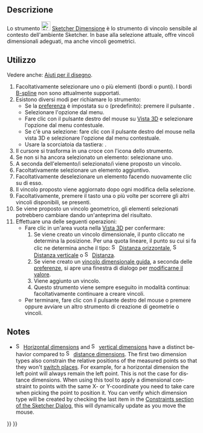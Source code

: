 <languages/>

{{Docnav/it
|[[Sketcher_ToggleConstruction/it|Geometria di costruzione]]
|[[Sketcher_ConstrainDistanceX/it|Distanza orizzontale]]
|[[Sketcher_Workbench/it|Sketcher]]
|IconL=Sketcher_ToggleConstruction.svg
|IconR=Sketcher_ConstrainDistanceX.svg
|IconC=Workbench_Sketcher.svg
}}

{{GuiCommand/it
|Name= Sketcher Dimension
|Name/it= Sketcher Dimensione
|MenuLocation=Schizzo → Vincoli Sketcher → Dimensione
|Workbenches=[[Sketcher_Workbench/it|Sketcher]]
|Shortcut={{KEY|D}}
|Version=1.0
}}

<span id="Description"></span>
==Descrizione==

Lo strumento [[Image:Sketcher_Dimension.svg|24px]] [[Sketcher_Dimension/it|Sketcher Dimensione]] è lo strumento di vincolo sensibile al contesto dell'ambiente Sketcher. In base alla selezione attuale, offre vincoli dimensionali adeguati, ma anche vincoli geometrici.

<span id="Usage"></span>
==Utilizzo==

Vedere anche: [[Sketcher_Workbench/it#Drawing_aids|Aiuti per il disegno]].

# Facoltativamente selezionare uno o più elementi (bordi o punti). I bordi [[Sketcher_Workbench/it#Sketcher_CompCreateBSpline|B-spline]] non sono attualmente supportati.
# Esistono diversi modi per richiamare lo strumento:
#* Se la [[Sketcher_Preferences/it#General|preferenza]] {{MenuCommand|Vincolo dimensionale}}  è impostata su {{Value|Entrambi}} o {{Value|Strumento singolo}} (predefinito): premere il pulsante {{Button|[[Image:Sketcher_Dimension.svg|16px]] [[Sketcher_Dimension/it|Dimensione]]}}.
#* Selezionare l'opzione {{MenuCommand|Schizzo → Vincoli Sketcher → [[Image:Sketcher_Dimension.svg|16px]] Dimensione}} dal menu.
#* Fare clic con il pulsante destro del mouse su [[3D_view/it|Vista 3D]] e selezionare l'opzione {{MenuCommand|Dimensione → [[Image:Sketcher_Dimension.svg|16px]] Dimensione}} dal menu contestuale.
#* Se c'è una selezione: fare clic con il pulsante destro del mouse nella vista 3D e selezionare l'opzione {{MenuCommand|[[Image:Sketcher_Dimension.svg|16px]] Dimensione}} dal menu contestuale.
#* Usare la scorciatoia da tastiera: {{KEY|D}}.
# Il cursore si trasforma in una croce con l'icona dello strumento.
# Se non si ha ancora selezionato un elemento: selezionane uno.
# A seconda dell'elemento/i selezionato/i viene proposto un vincolo.
# Facoltativamente selezionare un elemento aggiuntivo.
# Facoltativamente deselezionare un elemento facendo nuovamente clic su di esso.
# Il vincolo proposto viene aggiornato dopo ogni modifica della selezione.
# Facoltativamente, premere il tasto {{KEY|M}} una o più volte per scorrere gli altri vincoli disponibili, se presenti.
# Se viene proposto un vincolo geometrico, gli elementi selezionati potrebbero cambiare dando un'anteprima del risultato.
# Effettuare una delle seguenti operazioni:
#* Fare clic in un'area vuota nella [[3D_view/it|Vista 3D]] per confermare:
#*# Se viene creato un vincolo dimensionale, il punto cliccato ne determina la posizione. Per una quota lineare, il punto su cui si fa clic ne determina anche il tipo: [[Image:Sketcher_ConstrainDistanceX.svg|16px]] [[Sketcher_ConstrainDistanceX/it|Distanza orizzontale]], [[Image:Sketcher_ConstrainDistanceY.svg|16px]] [[Sketcher_ConstrainDistanceY/it|Distanza verticale]] o [[Image:Sketcher_ConstrainDistance.svg|16px]] [[Sketcher_ConstrainDistance/it|Distanza]].
#*# Se viene creato un [[Sketcher_ToggleDrivingConstraint/it|vincolo dimensionale guida]], a seconda delle [[Sketcher_Preferences/it#Display|preferenze]], si apre una finestra di dialogo per [[Sketcher_Workbench/it#Edit_constraints|modificarne il valore]].
#*# Viene aggiunto un vincolo.
#*# Questo strumento viene sempre eseguito in modalità continua: facoltativamente continuare a creare vincoli.
#* Per terminare, fare clic con il pulsante destro del mouse o premere {{KEY|Esc}} oppure avviare un altro strumento di creazione di geometrie o vincoli.

<div lang="en" dir="ltr" class="mw-content-ltr">
==Notes==
</div>

<div lang="en" dir="ltr" class="mw-content-ltr">
* [[Image:Sketcher_ConstrainDistanceX.svg|16px]] [[Sketcher_ConstrainDistanceX|Horizontal dimensions]] and [[Image:Sketcher_ConstrainDistanceY.svg|16px]] [[Sketcher_ConstrainDistanceY|vertical dimensions]] have a distinct behavior compared to [[Image:Sketcher_ConstrainDistance.svg|16px]] [[Sketcher_ConstrainDistance|distance dimensions]]. The first two dimension types also constrain the relative positions of the measured points so that they won't [[Sketcher_Workbench#Flipping|switch places]]. For example, for a horizontal dimension the left point will always remain the left point. This is not the case for distance dimensions. When using this tool to apply a dimensional constraint to points with the same X- or Y-coordinate you need to take care when picking the point to position it. You can verify which dimension type will be created by checking the last item in the [[Sketcher_Dialog#Constraints|Constraints section of the Sketcher Dialog]], this will dynamically update as you move the mouse.
</div>


{{Docnav/it
|[[Sketcher_ToggleConstruction/it|Geometria di costruzione]]
|[[Sketcher_ConstrainDistanceX/it|Distanza orizzontale]]
|[[Sketcher_Workbench/it|Sketcher]]
|IconL=Sketcher_ToggleConstruction.svg
|IconR=Sketcher_ConstrainDistanceX.svg
|IconC=Workbench_Sketcher.svg
}}

{{Sketcher_Tools_navi{{#translation:}}}}
{{Userdocnavi{{#translation:}}}}